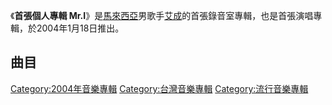 {{expand|time=2010-04-09T04:35:34+00:00}}
{{grammar|time=2010-04-09T04:35:34+00:00}}
{{Infobox Album  
| Name		= 首張個人專輯 Mr.I
| Type		= 錄音室專輯
| Artist        = [[艾成|艾成]] 
| Cover		= 
| Released      = 2004年1月18日
| Recorded	= 
| Genre		= [[流行音樂|流行音樂]] 
| Length	= 43:04
| Label		= 摩根音樂
| Producer	= 
| Last album	= 
| This album	= 首張個人專輯 Mr.I（2004）
| Next album	= 
}}
《'''首張個人專輯 Mr.I'''》是[[馬來西亞|馬來西亞]]男歌手[[艾成|艾成]]的首張錄音室專輯，也是首張演唱專輯，於2004年1月18日推出。

==曲目==
{{tracklist
| collapsed       = 
| headline        = 
| extra_column    = 演唱
| total_length    = 
| all_lyrics      = 
| all_writing     = 
| all_arranger = 
| all_music       =
| title1          =想妳的天空 
| note1           = 
| writer1         =
| lyrics1         =[[小圭|小圭]]
| music1          =[[艾成|艾成]]
| arranger1       = [[洪敬堯|洪敬堯]]
| extra1          =
| length1         = 

| title2          =餘地
| note2           = 
| writer2         = 
| lyrics2         =[[許金春|許金春]]
| music2          =[[官佑任|官佑任]]
| arranger2       =[[屠穎|屠穎]]
| extra2          =
| length2         = 

| title3          =我想哭
| note3           =
| writer3         = 
| lyrics3         =[[艾成|艾成]]
| music3          =[[艾成|艾成]]
| arranger3       =[[韓賢光|韓賢光]]
| extra3          =
| length3         = 

| title4          =習慣
| note4           = 
| writer4         = 
| lyrics4         =[[許金春|許金春]]
| music4          =[[官佑任|官佑任]]
| arranger4       =[[陳飛午|陳飛午]]
| extra4          =
| length4         = 

| title5          =碰!痛
| note5           = 
| writer5         = 
| lyrics5         =[[艾成|艾成]]
| music5          =[[艾成|艾成]]、[[明宏|明宏]]
| arranger5       =[[小夏|小夏]]
| extra5          =
| length5         = 

| title6          =愛是如此不容易
| note6           =
| writer6         = 
| lyrics6         =[[艾成|艾成]]
| music6          =[[艾成|艾成]]
| arranger6       =[[韓賢光|韓賢光]]
| extra6          =
| length6         = 

| title7          =半個相框
| note7           =
| writer7         = 
| lyrics7         =[[小圭|小圭]]
| music7          =[[艾成|艾成]]
| arranger7       =[[鍾興民|鍾興民]]
| extra7          =
| length7         = 

| title8          =北極心
| note8           = 
| writer8         = 
| lyrics8         =[[許金春|許金春]]
| music8          =[[官佑任|官佑任]]
| arranger8       =[[韓賢光|韓賢光]]
| extra8          =
| length8         = 

| title9          =只因有妳
| note9           = 
| writer9         = 
| lyrics9         =[[林宥成|林宥成]]
| music9          =[[官佑任|官佑任]]
| arranger9       =[[江健民|江健民]]
| extra9          =
| length9         =

| title10          =天堂鳥
| note10           =
| writer10         = 
| lyrics10         =[[小圭|小圭]]
| music10          =[[艾成|艾成]]、[[明宏|明宏]]
| arranger10       =[[韓賢光|韓賢光]]
| extra10          =
| length10         = 

}} 

[[Category:2004年音樂專輯|Category:2004年音樂專輯]]
[[Category:台灣音樂專輯|Category:台灣音樂專輯]]
[[Category:流行音樂專輯|Category:流行音樂專輯]]